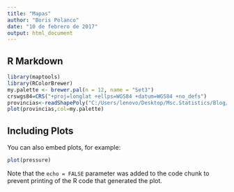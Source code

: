 ```yaml
---
title: "Mapas"
author: "Boris Polanco"
date: "10 de febrero de 2017"
output: html_document
---
```


## R Markdown


```r
library(maptools)
library(RColorBrewer)
my.palette <- brewer.pal(n = 12, name = "Set3")
crswgs84=CRS("+proj=longlat +ellps=WGS84 +datum=WGS84 +no_defs")
provincias<-readShapePoly("C:/Users/lenovo/Desktop/Msc.Statistics/Blog/sanmath.github.io/SHP/nxprovincias.shp")
plot(provincias,col=my.palette)
```

## Including Plots

You can also embed plots, for example:

```r
plot(pressure)
```

Note that the `echo = FALSE` parameter was added to the code chunk to prevent printing of the R code that generated the plot.
